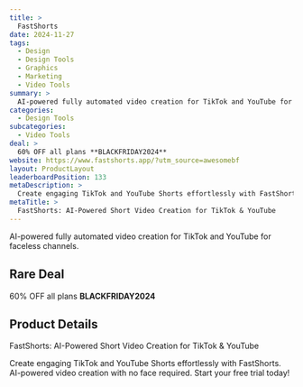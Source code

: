 ```yaml
---
title: >
  FastShorts
date: 2024-11-27
tags:
  - Design
  - Design Tools
  - Graphics
  - Marketing
  - Video Tools
summary: >
  AI-powered fully automated video creation for TikTok and YouTube for faceless channels.
categories:
  - Design Tools
subcategories:
  - Video Tools
deal: >
  60% OFF all plans **BLACKFRIDAY2024**
website: https://www.fastshorts.app/?utm_source=awesomebf
layout: ProductLayout
leaderboardPosition: 133
metaDescription: >
  Create engaging TikTok and YouTube Shorts effortlessly with FastShorts. AI-powered video creation with no face required. Start your free trial today!
metaTitle: >
  FastShorts: AI-Powered Short Video Creation for TikTok & YouTube
---
```

AI-powered fully automated video creation for TikTok and YouTube for faceless channels.

## Rare Deal

60% OFF all plans **BLACKFRIDAY2024**

## Product Details

FastShorts: AI-Powered Short Video Creation for TikTok & YouTube

Create engaging TikTok and YouTube Shorts effortlessly with FastShorts. AI-powered video creation with no face required. Start your free trial today!
